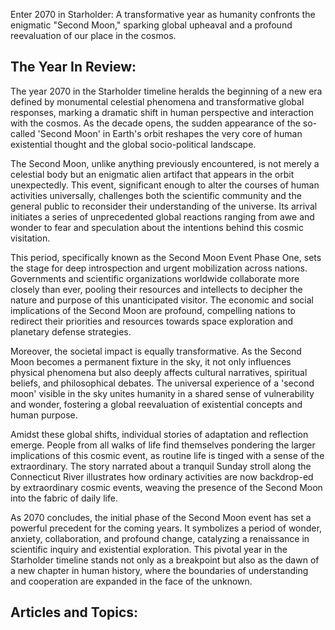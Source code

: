 Enter 2070 in Starholder: A transformative year as humanity confronts the enigmatic "Second Moon," sparking global upheaval and a profound reevaluation of our place in the cosmos.


## The Year In Review:
The year 2070 in the Starholder timeline heralds the beginning of a new era defined by monumental celestial phenomena and transformative global responses, marking a dramatic shift in human perspective and interaction with the cosmos. As the decade opens, the sudden appearance of the so-called 'Second Moon' in Earth's orbit reshapes the very core of human existential thought and the global socio-political landscape.

The Second Moon, unlike anything previously encountered, is not merely a celestial body but an enigmatic alien artifact that appears in the orbit unexpectedly. This event, significant enough to alter the courses of human activities universally, challenges both the scientific community and the general public to reconsider their understanding of the universe. Its arrival initiates a series of unprecedented global reactions ranging from awe and wonder to fear and speculation about the intentions behind this cosmic visitation.

This period, specifically known as the Second Moon Event Phase One, sets the stage for deep introspection and urgent mobilization across nations. Governments and scientific organizations worldwide collaborate more closely than ever, pooling their resources and intellects to decipher the nature and purpose of this unanticipated visitor. The economic and social implications of the Second Moon are profound, compelling nations to redirect their priorities and resources towards space exploration and planetary defense strategies.

Moreover, the societal impact is equally transformative. As the Second Moon becomes a permanent fixture in the sky, it not only influences physical phenomena but also deeply affects cultural narratives, spiritual beliefs, and philosophical debates. The universal experience of a 'second moon' visible in the sky unites humanity in a shared sense of vulnerability and wonder, fostering a global reevaluation of existential concepts and human purpose.

Amidst these global shifts, individual stories of adaptation and reflection emerge. People from all walks of life find themselves pondering the larger implications of this cosmic event, as routine life is tinged with a sense of the extraordinary. The story narrated about a tranquil Sunday stroll along the Connecticut River illustrates how ordinary activities are now backdrop-ed by extraordinary cosmic events, weaving the presence of the Second Moon into the fabric of daily life.

As 2070 concludes, the initial phase of the Second Moon event has set a powerful precedent for the coming years. It symbolizes a period of wonder, anxiety, collaboration, and profound change, catalyzing a renaissance in scientific inquiry and existential exploration. This pivotal year in the Starholder timeline stands not only as a breakpoint but also as the dawn of a new chapter in human history, where the boundaries of understanding and cooperation are expanded in the face of the unknown.

## Articles and Topics:

